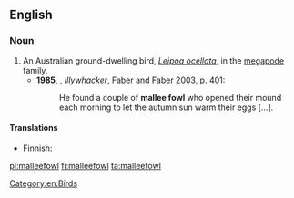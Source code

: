 ==English==
{{wikipedia}}
===Noun===
{{en-noun|mallee fowl|head=[[mallee]] [[fowl]]}}

# An Australian ground-dwelling bird, ''[[Leipoa ocellata]]'', in the [[megapode]] family.
#*'''1985''', {{w|Peter Carey}}, ''Illywhacker'', Faber and Faber 2003, p. 401:
#*:He found a couple of '''mallee fowl''' who opened their mound each morning to let the autumn sun warm their eggs […].

====Translations====
{{trans-top|''Leipoa ocellata''}}
* Finnish: {{t+|fi|malleekana}}
{{trans-mid}}
{{trans-bottom}}

[[Category:en:Birds]]

[[pl:malleefowl]]
[[fi:malleefowl]]
[[ta:malleefowl]]